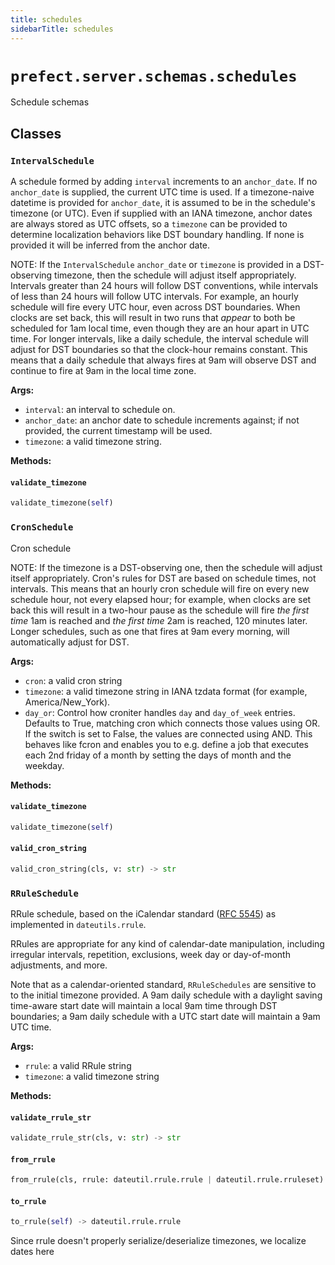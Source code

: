 ```yaml
---
title: schedules
sidebarTitle: schedules
---
```


# `prefect.server.schemas.schedules`



Schedule schemas


## Classes

### `IntervalSchedule` <sup><a href="https://github.com/PrefectHQ/prefect/blob/main/src/prefect/server/schemas/schedules.py#L71" target="_blank"><Icon icon="github" size="14" /></a></sup>


A schedule formed by adding `interval` increments to an `anchor_date`. If no
`anchor_date` is supplied, the current UTC time is used.  If a
timezone-naive datetime is provided for `anchor_date`, it is assumed to be
in the schedule's timezone (or UTC). Even if supplied with an IANA timezone,
anchor dates are always stored as UTC offsets, so a `timezone` can be
provided to determine localization behaviors like DST boundary handling. If
none is provided it will be inferred from the anchor date.

NOTE: If the `IntervalSchedule` `anchor_date` or `timezone` is provided in a
DST-observing timezone, then the schedule will adjust itself appropriately.
Intervals greater than 24 hours will follow DST conventions, while intervals
of less than 24 hours will follow UTC intervals. For example, an hourly
schedule will fire every UTC hour, even across DST boundaries. When clocks
are set back, this will result in two runs that *appear* to both be
scheduled for 1am local time, even though they are an hour apart in UTC
time. For longer intervals, like a daily schedule, the interval schedule
will adjust for DST boundaries so that the clock-hour remains constant. This
means that a daily schedule that always fires at 9am will observe DST and
continue to fire at 9am in the local time zone.

**Args:**
- `interval`: an interval to schedule on.
- `anchor_date`: an anchor date to schedule increments against;
if not provided, the current timestamp will be used.
- `timezone`: a valid timezone string.


**Methods:**

#### `validate_timezone` <sup><a href="https://github.com/PrefectHQ/prefect/blob/main/src/prefect/server/schemas/schedules.py#L110" target="_blank"><Icon icon="github" size="14" /></a></sup>

```python
validate_timezone(self)
```

### `CronSchedule` <sup><a href="https://github.com/PrefectHQ/prefect/blob/main/src/prefect/server/schemas/schedules.py#L302" target="_blank"><Icon icon="github" size="14" /></a></sup>


Cron schedule

NOTE: If the timezone is a DST-observing one, then the schedule will adjust
itself appropriately. Cron's rules for DST are based on schedule times, not
intervals. This means that an hourly cron schedule will fire on every new
schedule hour, not every elapsed hour; for example, when clocks are set back
this will result in a two-hour pause as the schedule will fire *the first
time* 1am is reached and *the first time* 2am is reached, 120 minutes later.
Longer schedules, such as one that fires at 9am every morning, will
automatically adjust for DST.

**Args:**
- `cron`: a valid cron string
- `timezone`: a valid timezone string in IANA tzdata format (for example,
America/New_York).
- `day_or`: Control how croniter handles `day` and `day_of_week`
entries. Defaults to True, matching cron which connects those values using
OR. If the switch is set to False, the values are connected using AND. This
behaves like fcron and enables you to e.g. define a job that executes each
2nd friday of a month by setting the days of month and the weekday.


**Methods:**

#### `validate_timezone` <sup><a href="https://github.com/PrefectHQ/prefect/blob/main/src/prefect/server/schemas/schedules.py#L338" target="_blank"><Icon icon="github" size="14" /></a></sup>

```python
validate_timezone(self)
```

#### `valid_cron_string` <sup><a href="https://github.com/PrefectHQ/prefect/blob/main/src/prefect/server/schemas/schedules.py#L344" target="_blank"><Icon icon="github" size="14" /></a></sup>

```python
valid_cron_string(cls, v: str) -> str
```

### `RRuleSchedule` <sup><a href="https://github.com/PrefectHQ/prefect/blob/main/src/prefect/server/schemas/schedules.py#L477" target="_blank"><Icon icon="github" size="14" /></a></sup>


RRule schedule, based on the iCalendar standard
([RFC 5545](https://datatracker.ietf.org/doc/html/rfc5545)) as
implemented in `dateutils.rrule`.

RRules are appropriate for any kind of calendar-date manipulation, including
irregular intervals, repetition, exclusions, week day or day-of-month
adjustments, and more.

Note that as a calendar-oriented standard, `RRuleSchedules` are sensitive to
to the initial timezone provided. A 9am daily schedule with a daylight saving
time-aware start date will maintain a local 9am time through DST boundaries;
a 9am daily schedule with a UTC start date will maintain a 9am UTC time.

**Args:**
- `rrule`: a valid RRule string
- `timezone`: a valid timezone string


**Methods:**

#### `validate_rrule_str` <sup><a href="https://github.com/PrefectHQ/prefect/blob/main/src/prefect/server/schemas/schedules.py#L504" target="_blank"><Icon icon="github" size="14" /></a></sup>

```python
validate_rrule_str(cls, v: str) -> str
```

#### `from_rrule` <sup><a href="https://github.com/PrefectHQ/prefect/blob/main/src/prefect/server/schemas/schedules.py#L508" target="_blank"><Icon icon="github" size="14" /></a></sup>

```python
from_rrule(cls, rrule: dateutil.rrule.rrule | dateutil.rrule.rruleset) -> 'RRuleSchedule'
```

#### `to_rrule` <sup><a href="https://github.com/PrefectHQ/prefect/blob/main/src/prefect/server/schemas/schedules.py#L565" target="_blank"><Icon icon="github" size="14" /></a></sup>

```python
to_rrule(self) -> dateutil.rrule.rrule
```

Since rrule doesn't properly serialize/deserialize timezones, we localize dates
here

